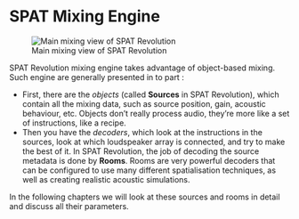 # SPAT Mixing Engine

![Main mixing view of SPAT Revolution](https://media.githubusercontent.com/media/FLUX-SE/doc_images/main/SpatR/Room/3DView.png)

SPAT Revolution mixing engine takes advantage of object-based mixing. Such engine are generally presented in to part :

+ First, there are the *objects* (called **Sources** in SPAT Revolution), which contain all the mixing data, such as source position, gain, acoustic behaviour, etc. Objects don't really process audio, they're more like a set of instructions, like a recipe.
+ Then you have the *decoders*, which look at the instructions in the sources, look at which loudspeaker array is connected, and try to make the best of it. In SPAT Revolution, the job of decoding the source metadata is done by **Rooms**. Rooms are very powerful decoders that can be configured to use many different spatialisation techniques, as well as creating realistic acoustic simulations.

In the following chapters we will look at these sources and rooms in detail and discuss all their parameters.

<!-- In _SPAT Revolution_, spatialization of virtual sources takes places inside _Rooms_. To enter a room and open its graphic editor environment, double-click on a room module in the Setup graph, or select a room tab from the Navigation bar. -->

<!-- ## General concept

We have already discussed the idea that SPAT Revolution is an object-based mixing engine. This has two important consequences:

+ The mixing operation is entirely decorrelated to the target diffusion system (headphones, ambisonic dome, Dolby Atmos beds 7.1.4, etc.).
+ From the point of view of the user interface, audio channels are not represented as tracks, but as sound sources living in a virtual space.

This last sentence says a lot about the workflow of SPAT Revolution. Our mix will take place inside sound sources (thanks to their various parameters such as azimuth, elevation, distance, etc.) and we will use the virtual room to render this virtual sound scene.

Rendering a sound scene means that we need to know what the playback system is. Is it headphones? Is it some kind of loudspeaker array? To specify what kind of loudspeaker array it is, SPAT integrates a loudspeaker configuration tool that allows the user to either use a standardised (or very common) loudspeaker layout, or to create a very unique one, corresponding to the loudspeaker placement in a concert hall.

Last but not least, virtual room also means acoustic simulation, so every aspect of sound localisation is covered by the SPAT Revolution engine.

Perhaps a brief metaphor will help here. If we were talking about written music, the source parameters would be the score. It represents how the music should be played. The loudspeaker configuration would be very much like the orchestra you are recruiting to play the score: is it a small ensemble or not? Does it cover the whole family of musical instruments? In this case, trying to place a sound behind you while mixing on a stereo system would be very similar to asking a percussionist to play a flute part because the ensemble has not hired a flute. Finally, the virtual space will most likely be the conductor. He will choose a way to manage the ensemble he is working with and find a way to get the most out of it in terms of the instructions given by the score. -->
